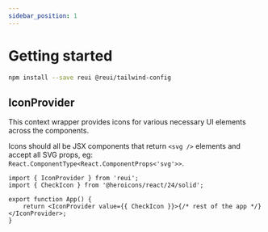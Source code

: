 ```yaml
---
sidebar_position: 1
---
```


# Getting started

```bash npm2yarn
npm install --save reui @reui/tailwind-config
```

## IconProvider

This context wrapper provides icons for various necessary UI elements across the components.

Icons should all be JSX components that return `<svg />` elements and accept all SVG props, eg: `React.ComponentType<React.ComponentProps<'svg'>>`.

```tsx
import { IconProvider } from 'reui';
import { CheckIcon } from '@heroicons/react/24/solid';

export function App() {
	return <IconProvider value={{ CheckIcon }}>{/* rest of the app */}</IconProvider>;
}
```
